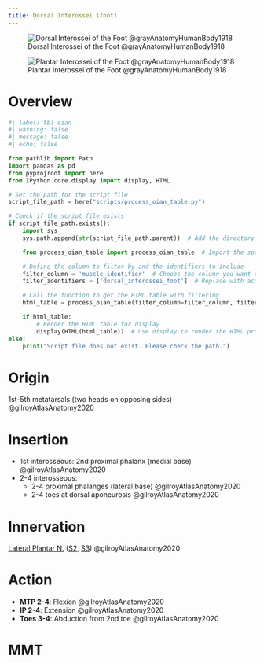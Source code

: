 ```yaml
---
title: Dorsal Interossei (foot)
---
```




:::{layout-ncol="2"}
![Dorsal Interossei of the Foot @grayAnatomyHumanBody1918](/The Archive/Images/Gray anatomy 1918 images/Myology/image446 The Interossei dorsales. Left foot.gif)

![Plantar Interossei of the Foot @grayAnatomyHumanBody1918](/The Archive/Images/Gray anatomy 1918 images/Myology/image447 The Interossei plantares. Left foot.gif)

:::

# Overview

```python
#| label: tbl-oian
#| warning: false
#| message: false
#| echo: false

from pathlib import Path
import pandas as pd
from pyprojroot import here
from IPython.core.display import display, HTML

# Set the path for the script file
script_file_path = here("scripts/process_oian_table.py")

# Check if the script file exists
if script_file_path.exists():
    import sys
    sys.path.append(str(script_file_path.parent))  # Add the directory of the script to the system path

    from process_oian_table import process_oian_table  # Import the specific function

    # Define the column to filter by and the identifiers to include
    filter_column = 'muscle_identifier'  # Choose the column you want to filter by
    filter_identifiers = ['dorsal_interossei_foot']  # Replace with actual identifiers you want to include

    # Call the function to get the HTML table with filtering
    html_table = process_oian_table(filter_column=filter_column, filter_identifiers=filter_identifiers)

    if html_table:
        # Render the HTML table for display
        display(HTML(html_table))  # Use display to render the HTML properly
else:
    print("Script file does not exist. Please check the path.")

```


# Origin {#origin}

1st-5th metatarsals (two heads on opposing sides) @gilroyAtlasAnatomy2020


# Insertion {#insertion}

- 1st interosseous: 2nd proximal phalanx (medial base) @gilroyAtlasAnatomy2020
- 2-4 interosseous: 
    - 2-4 proximal phalanges (lateral base) @gilroyAtlasAnatomy2020
    - 2-4 toes at dorsal aponeurosis @gilroyAtlasAnatomy2020



# Innervation {#innervation}

[Lateral Plantar N.]({{< var ref-lateral-plantar-nerve.path >}}) ([S2]({{< var ref-nerve-root.s2 >}}), [S3]({{< var ref-nerve-root.s3 >}})) @gilroyAtlasAnatomy2020

# Action {#action}

- **MTP 2-4**: Flexion @gilroyAtlasAnatomy2020
- **IP 2-4**: Extension @gilroyAtlasAnatomy2020
- **Toes 3-4**: Abduction from 2nd toe @gilroyAtlasAnatomy2020





# MMT 

